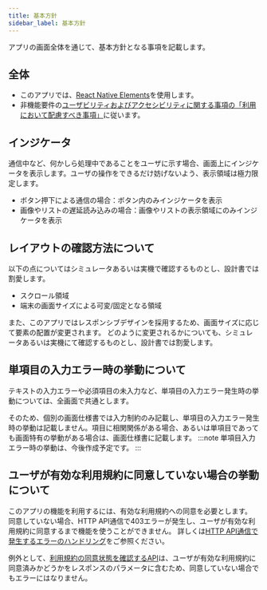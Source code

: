 ```yaml
---
title: 基本方針
sidebar_label: 基本方針
---
```


アプリの画面全体を通じて、基本方針となる事項を記載します。

## 全体

- このアプリでは、[React Native Elements](https://reactnativeelements.com/docs/)を使用します。
- 非機能要件の[ユーザビリティおよびアクセシビリティに関する事項の「利用において配慮すべき事項」](/react-native/santoku/requirements/non-functional/usability.mdx#利用において配慮すべき事項)に従います。

## インジケータ

通信中など、何かしら処理中であることをユーザに示す場合、画面上にインジケータを表示します。ユーザの操作をできるだけ妨げないよう、表示領域は極力限定します。

- ボタン押下による通信の場合：ボタン内のみインジケータを表示
- 画像やリストの遅延読み込みの場合：画像やリストの表示領域にのみインジケータを表示

## レイアウトの確認方法について

以下の点についてはシミュレータあるいは実機で確認するものとし、設計書では割愛します。

- スクロール領域
- 端末の画面サイズによる可変/固定となる領域

また、このアプリではレスポンシブデザインを採用するため、画面サイズに応じて要素の配置が変更されます。
どのように変更されるかについても、シミュレータあるいは実機にて確認するものとし、設計書では割愛します。

## 単項目の入力エラー時の挙動について

テキストの入力エラーや必須項目の未入力など、単項目の入力エラー発生時の挙動については、全画面で共通とします。

そのため、個別の画面仕様書では入力制約のみ記載し、単項目の入力エラー発生時の挙動は記載しません。項目に相関関係がある場合、あるいは単項目であっても画面特有の挙動がある場合は、画面仕様書に記載します。
:::note
単項目入力エラー時の挙動は、今後作成予定です。
:::

## ユーザが有効な利用規約に同意していない場合の挙動について

このアプリの機能を利用するには、有効な利用規約への同意を必要とします。
同意していない場合、HTTP API通信で403エラーが発生し、ユーザが有効な利用規約に同意するまで機能を使うことができません。
詳しくは[HTTP API通信で発生するエラーのハンドリング](/react-native/santoku/application-architecture/http-api/http-api-error-handling.mdx#httpステータスコードが4xxのエラーハンドリング)をご参照ください。

例外として、[利用規約の同意状態を確認するAPI](/react-native/santoku/design/api-document#operation/get-accounts-me-terms)は、ユーザが有効な利用規約に同意済みかどうかをレスポンスのパラメータに含むため、同意していない場合でもエラーにはなりません。
